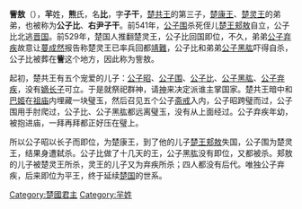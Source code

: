 {{unreferenced|time=2014-2-25}}
'''訾敖'''（{{bd|？||前529年||catIdx=X}}），'''羋'''姓，'''熊'''氏，名'''比'''，字'''子干'''，[[楚共王|楚共王]]的第三子，[[楚康王|楚康王]]、[[楚灵王|楚灵王]]的弟弟，也被称为'''公子比'''、'''右尹子干'''。前541年，[[楚靈王|公子围]]杀死侄儿[[楚郟敖|楚王郏敖]]自立，公子比北逃[[晋国|晋国]]。前529年，楚国人推翻楚灵王，公子比回国即位，不久，弟弟[[楚平王|公子弃疾]]故意让[[蔓成然|蔓成然]]报告称楚灵王已率兵回都[[靖難|靖難]]，公子比和弟弟[[公子黑肱|公子黑肱]]吓得自杀，公子比被葬在'''訾'''这个地方，因此称为訾敖。

起初，楚共王有五个宠爱的儿子：[[楚康王|公子昭]]、[[公子围|公子围]]、[[公子比|公子比]]、[[公子黑肱|公子黑肱]]、[[公子弃疾|公子弃疾]]，没有[[嫡长子|嫡长子]]可立。于是就祭祀群神，请[[神|神]]来决定派谁主掌国家。楚共王暗中和[[巴姬|巴姬]]在[[大廟|祖庙]]内埋藏一块璧玉，然后召见五个公子[[斋戒|斋戒]]入内，公子昭跨璧而过，公子围用手肘爬过，公子比、公子黑肱都远离璧玉，没有从上面经过。公子弃疾年幼，被抱进庙，一拜再拜都正好压在璧上。

所以公子昭以长子而即位，为楚康王，到了他的儿子[[楚郟敖|楚王郏敖]]失国，公子围为楚灵王，结果身遭弑杀。公子比做了十几天的王，公子黑肱没有即位，又都被杀。郏敖的儿子被楚灵王所杀，灵王的儿子又为弃疾所杀；四人都没有后代。唯独公子弃疾，后来即位为平王，终于延续[[楚国|楚国]]的世系。

{{中国皇帝|兄[[楚靈王|楚靈王]]|小弟[[楚平王|楚平王]]|[[楚國|楚國君主]]|前529年}}
{{楚国君主}}
[[Category:楚國君主|Category:楚國君主]]
[[Category:羋姓|Category:羋姓]]
